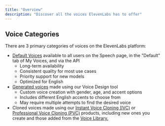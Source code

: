 ```yaml
---
title: "Overview"
description: "Discover all the voices ElevenLabs has to offer"
---
```


## Voice Categories

There are 3 primary categories of voices on the ElevenLabs platform:
- <a href="/docs/voices/default-voices">Default Voices</a> available to all users on the Speech page, in the "Default" tab of My Voices, and via the API
    - Long-term availability
    - Consistent quality for most use cases
    - Priority support for new models 
    - Optimized for English
- <a href="/docs/voices/voice-lab/voice-design">Generated voices</a> made using our Voice Design tool
    - Custom voice creation with gender, age, and accent options
    - Includes different English accents to choose from
    - May require multiple attempts to find the desired voice
- Cloned voices made using our <a href="/docs/voices/voice-lab/instant-voice-cloning">Instant Voice Cloning (IVC)</a> or <a href="/docs/voices/voice-lab/professional-voice-cloning">Professional Voice Cloning (PVC)</a> products,
including new ones you create and those added from the <a href="/docs/voices/voice-library/overview">Voice Library.</a>
